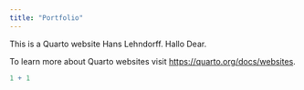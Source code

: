 ```yaml
---
title: "Portfolio"
---
```


This is a Quarto website Hans Lehndorff. Hallo Dear.

To learn more about Quarto websites visit <https://quarto.org/docs/websites>.

```r
1 + 1
```
